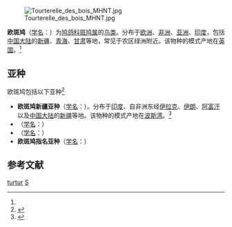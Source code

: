 {{Speciesbox
| name = 欧斑鸠
| status = LC
| status_system = iucn3.1
| status_ref = <ref name=iucn>{{IUCN2008|  assessors = [[BirdLife_International|BirdLife International]] | year = 2009 | id = 143492 | title = Streptopelia turtur |downloaded = 2010-9-2}}</ref>
| image = Streptopelia turtur01.JPG
| image_width = 250px
| genus = Streptopelia
| species = turtur
| authority = ([[卡尔·林奈|Linnaeus]] 1758)<ref name='id2075'>{{cite web| url =http://www.bioinfo.cn/db05/BjdwSpecies.php?action=view&id=2075| title =欧斑鸠| work =《中国动物物种编目数据库》| publisher =中国科学院微生物研究所| author =中国科学院动物研究所| accessdate =2009-04-04| deadurl =yes| archiveurl =https://web.archive.org/web/20160305101148/http://www.bioinfo.cn/db05/BjdwSpecies.php?action=view&id=2075| archivedate =2016-03-05}}</ref>
}}
[[File:Tourterelle_des_bois_MHNT.jpg|thumb]]

'''欧斑鸠'''（[[学名|学名]]：{{lang|la|''Streptopelia turtur''}}）为[[鸠鸽科|鸠鸽科]][[斑鸠属|斑鸠属]]的[[鸟类|鸟类]]。分布于[[欧洲|欧洲]]、[[非洲|非洲]]、[[亚洲|亚洲]]、[[印度|印度]]，包括[[中国大陆|中国大陆]]的[[新疆|新疆]]、[[青海|青海]]、[[甘肃|甘肃]]等地，常见于农区绿洲附近。该物种的模式产地在[[英国|英国]]。<ref name='id2075'/>

== 亚种 ==
欧斑鸠包括以下亚种<ref  name=ITIS>{{ITIS|id=177149|taxon=Streptopelia turtur|accessdate=2010-9-2}}</ref>
* '''欧斑鸠新疆亚种'''（[[学名|学名]]：{{lang|la|''Streptopelia turtur arenicola''}}）。分布于[[印度|印度]]、自非洲东经[[伊拉克|伊拉克]]、[[伊朗|伊朗]]、[[阿富汗|阿富汗]]以及[[中国大陆|中国大陆]]的[[新疆|新疆]]等地。该物种的模式产地在[[波斯湾|波斯湾]]。<ref name='id2076'>{{cite web| url =http://www.bioinfo.cn/db05/BjdwSpecies.php?action=view&id=2076| title =欧斑鸠新疆亚种| work =《中国动物物种编目数据库》| publisher =中国科学院微生物研究所| author =中国科学院动物研究所| accessdate =2009-04-04| deadurl =yes| archiveurl =https://web.archive.org/web/20160305035635/http://www.bioinfo.cn/db05/BjdwSpecies.php?action=view&id=2076| archivedate =2016-03-05}}</ref>
* （[[学名|学名]]：{{lang|la|''Streptopelia turtur hoggara ''}}）
* （[[学名|学名]]：{{lang|la|''Streptopelia turtur rufescens''}}）
* '''欧斑鸠指名亚种'''（[[学名|学名]]：{{lang|la|''Streptopelia turtur turtur ''}}）

== 参考文献 ==
{{reflist}}
{{commons|Streptopelia turtur}}
{{Wikispecies|Streptopelia turtur}}
{{Taxonbar|from=Q168514}}

[[Category:斑鸠属|turtur]]
[[Category:1758年描述的鳥類|S]]